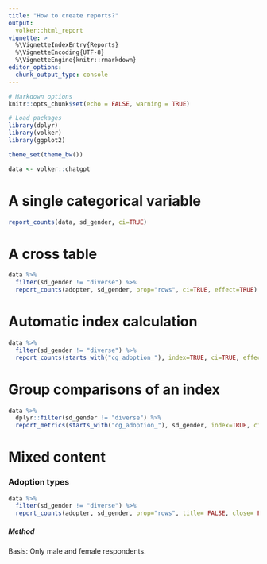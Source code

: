 ```yaml
---
title: "How to create reports?"
output: 
  volker::html_report
vignette: >
  %\VignetteIndexEntry{Reports}
  %\VignetteEncoding{UTF-8}
  %\VignetteEngine{knitr::rmarkdown}
editor_options: 
  chunk_output_type: console
---
```


```r

# Markdown options
knitr::opts_chunk$set(echo = FALSE, warning = TRUE)

# Load packages
library(dplyr)
library(volker)
library(ggplot2)

theme_set(theme_bw())

data <- volker::chatgpt

```


# A single categorical variable

```r
report_counts(data, sd_gender, ci=TRUE)
```

# A cross table

```r
data %>% 
  filter(sd_gender != "diverse") %>% 
  report_counts(adopter, sd_gender, prop="rows", ci=TRUE, effect=TRUE)
```

# Automatic index calculation
```r

data %>% 
  filter(sd_gender != "diverse") %>% 
  report_counts(starts_with("cg_adoption_"), index=TRUE, ci=TRUE, effect=TRUE)

```


# Group comparisons of an index
```r
data %>% 
  dplyr::filter(sd_gender != "diverse") %>% 
  report_metrics(starts_with("cg_adoption_"), sd_gender, index=TRUE, ci=TRUE, effect=TRUE)

```

# Mixed content

### Adoption types

```r
data %>% 
  filter(sd_gender != "diverse") %>% 
  report_counts(adopter, sd_gender, prop="rows", title= FALSE, close= FALSE)
```


##### Method
Basis: Only male and female respondents.

#### {-}

